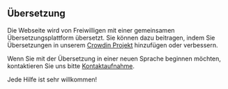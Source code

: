 <script>
</script>

## <Languages size="18" class="mr-1 inline-block align-baseline" /> Übersetzung

Die Webseite wird von Freiwilligen mit einer gemeinsamen Übersetzungsplattform übersetzt.
Sie können dazu beitragen, indem Sie Übersetzungen in unserem <a href="https://crowdin.com/project/gpxstudio" target="_blank">Crowdin Projekt</a> hinzufügen oder verbessern.

Wenn Sie mit der Übersetzung in einer neuen Sprache beginnen möchten, kontaktieren Sie uns bitte <a href="#contact">Kontaktaufnahme</a>.

Jede Hilfe ist sehr willkommen!
